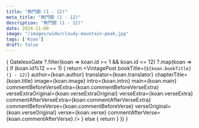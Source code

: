 ```yaml
---
title: "無門關 (1 - 12)"
meta_title: "無門關 (1 - 12)"
description: "無門關 (1 - 12)"
date: 2024-11-08
image: "/images/wide/cloudy-mountain-peak.jpg"
tags: ['Koan']
draft: false
---
```



<div class="container zh-koans">

  {
    GatelessGate
     ?.filter(koan => koan.id >= 1 && koan.id <= 12)
     ?.map(koan => {
        if (koan.id%12 === 1) {
          return <VintagePost
            bookTitle={`${koan.bookTitle} (1 - 12)`}
            author={koan.author}
            translator={koan.translator}
                       chapterTitle={koan.title} image={koan.image}
                       intro={koan.intro} main={koan.main}
                              commentBeforeVerseExtra={koan.commentBeforeVerseExtra}
                              verseExtraOriginal={koan.verseExtraOriginal}
                              verseExtra={koan.verseExtra}
                              commentAfterVerseExtra={koan.commentAfterVerseExtra}
                              commentBeforeVerse={koan.commentBeforeVerse}
                              verseOriginal={koan.verseOriginal}
                              verse={koan.verse}
                              commentAfterVerse={koan.commentAfterVerse}
          />
        } else {
          return <VintagePost chapterTitle={koan.title} image={koan.image}
                              intro={koan.intro} main={koan.main}
                              commentBeforeVerseExtra={koan.commentBeforeVerseExtra}
                              verseExtraOriginal={koan.verseExtraOriginal}
                              verseExtra={koan.verseExtra}
                              commentAfterVerseExtra={koan.commentAfterVerseExtra}
                              commentBeforeVerse={koan.commentBeforeVerse}
                              verseOriginal={koan.verseOriginal}
                              verse={koan.verse}
                              commentAfterVerse={koan.commentAfterVerse}
          />
        }
      })
  }

</div>
